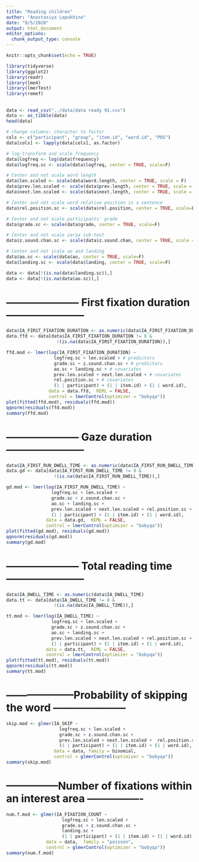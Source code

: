 ```yaml
---
title: "Reading children"
author: "Anastasiya Lopukhina"
date: "9/5/2020"
output: html_document
editor_options: 
  chunk_output_type: console
---
```


```r
knitr::opts_chunk$set(echo = TRUE)
```


```r
library(tidyverse)
library(ggplot2)
library(readr)
library(lme4)
library(lmerTest)
library(remef)
```

## 

```r
data <- read_csv("../data/data ready 91.csv")
data <- as_tibble(data)
head(data)
```


```r
# change columns: character to factor
cols <- c("participant", "group", "item.id", "word.id", "POS")
data[cols] <- lapply(data[cols], as.factor)

# log-transform and scale frequency
data$logfreq <- log(data$frequency)
data$logfreq.sc <- scale(data$logfreq, center = TRUE, scale=F)

# Center and not scale word length
data$len.scaled <- scale(data$word.length, center = TRUE, scale = F)
data$prev.len.scaled <- scale(data$prev.length, center = TRUE, scale = F)
data$next.len.scaled <- scale(data$next.length, center = TRUE, scale = F)

# Center and not scale word relative position in a sentence
data$rel.position.sc <- scale(data$rel.position, center = TRUE, scale=F)

# Center and not scale participants' grade
data$grade.sc <- scale(data$grade, center = TRUE, scale=F)

# Center and not scale zarya sub-test
data$z.sound.chan.sc <- scale(data$z.sound.chan, center = TRUE, scale = F)

# Center and not scale ao and landing
data$ao.sc <- scale(data$ao, center = TRUE, scale=F)
data$landing.sc <- scale(data$landing, center = TRUE, scale=F)

data <- data[!(is.na(data$landing.sc)),]
data <- data[!(is.na(data$ao.sc)),]

```


# --------------------- First fixation duration -----------------------

```r
data$IA_FIRST_FIXATION_DURATION <- as.numeric(data$IA_FIRST_FIXATION_DURATION)
data.ffd <- data[data$IA_FIRST_FIXATION_DURATION != 0 & 
                   !(is.na(data$IA_FIRST_FIXATION_DURATION)),]

ffd.mod <- lmer(log(IA_FIRST_FIXATION_DURATION) ~    
                  logfreq.sc + len.scaled + # predictors
                  grade.sc + z.sound.chan.sc + # predictors
                  ao.sc + landing.sc + # covariates
                  prev.len.scaled + next.len.scaled + # covariates
                  rel.position.sc + # covariates
                  (1 | participant) + (1 | item.id) + (1 | word.id), 
                data = data.ffd,  REML = FALSE,
                control = lmerControl(optimizer = "bobyqa"))
plot(fitted(ffd.mod), residuals(ffd.mod))
qqnorm(residuals(ffd.mod))
summary(ffd.mod)

```


# --------------------- Gaze duration -----------------------

```r
data$IA_FIRST_RUN_DWELL_TIME <- as.numeric(data$IA_FIRST_RUN_DWELL_TIME)
data.gd <- data[data$IA_FIRST_RUN_DWELL_TIME != 0 & 
                  !(is.na(data$IA_FIRST_RUN_DWELL_TIME)),]

gd.mod <- lmer(log(IA_FIRST_RUN_DWELL_TIME) ~    
                 logfreq.sc + len.scaled + 
                 grade.sc + z.sound.chan.sc +
                 ao.sc + landing.sc +
                 prev.len.scaled + next.len.scaled + rel.position.sc +
                 (1 | participant) + (1 | item.id) + (1 | word.id), 
               data = data.gd,  REML = FALSE,
               control = lmerControl(optimizer = "bobyqa"))
plot(fitted(gd.mod), residuals(gd.mod))
qqnorm(residuals(gd.mod))
summary(gd.mod)

```

# --------------------- Total reading time -----------------------

```r
data$IA_DWELL_TIME <- as.numeric(data$IA_DWELL_TIME)
data.tt <- data[data$IA_DWELL_TIME != 0 & 
                  !(is.na(data$IA_DWELL_TIME)),]

tt.mod <- lmer(log(IA_DWELL_TIME) ~    
                 logfreq.sc + len.scaled + 
                 grade.sc + z.sound.chan.sc +
                 ao.sc + landing.sc +
                 prev.len.scaled + next.len.scaled + rel.position.sc +
                 (1 | participant) + (1 | item.id) + (1 | word.id),
               data = data.tt,  REML = FALSE,
               control = lmerControl(optimizer = "bobyqa"))
plot(fitted(tt.mod), residuals(tt.mod))
qqnorm(residuals(tt.mod))
summary(tt.mod)
```


# --------------------Probability of skipping the word ---------------------

```r
skip.mod <- glmer(IA_SKIP ~ 
                    logfreq.sc + len.scaled + 
                    grade.sc + z.sound.chan.sc +
                    prev.len.scaled + next.len.scaled +  rel.position.sc +
                    (1 | participant) + (1 | item.id) + (1 | word.id),
                  data = data, family = binomial,
                  control = glmerControl(optimizer = "bobyqa"))
summary(skip.mod)

```


# ---------------Number of fixations within an interest area ----------------

```r
num.f.mod <- glmer(IA_FIXATION_COUNT ~    
                     logfreq.sc + len.scaled + 
                     grade.sc + z.sound.chan.sc +
                     landing.sc + 
                     (1 | participant) + (1 | item.id) + (1 | word.id),
               data = data,  family = "poisson",
               control = glmerControl(optimizer = "bobyqa"))
summary(num.f.mod)

```




